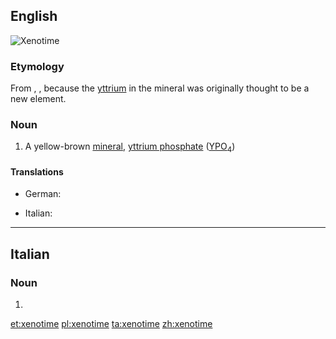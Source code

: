 {{also|Xenotime|xénotime}}
==English==
[[Image:Xenotime_Yttrium_phosphate_Trout_Creek_Pass_Chaffee_County_Colorado_1929.jpg|thumb|Xenotime]]
{{wikipedia}}

===Etymology===
From {{etyl|grc|en}} {{m|grc|κενός||vain}}, {{m|grc|τιμή||honour}}, because the [[yttrium]] in the mineral was originally thought to be a new element.

===Noun===
{{en-noun|~}}

# {{lb|en|mineralogy}} A yellow-brown [[mineral]], [[yttrium phosphate]] ([[yttrium|Y]][[phosphorus|P]][[oxygen|O]]<sub>4</sub>)

====Translations====
{{trans-top|a yellow-brown mineral}}
* German: {{t+|de|Xenotim|m}}
{{trans-mid}}
* Italian: {{t|it|xenotima|f}}
{{trans-bottom}}

----

==Italian==

===Noun===
{{head|it|noun plural form|g=f}}

# {{plural of|xenotima|lang=it}}

[[et:xenotime]]
[[pl:xenotime]]
[[ta:xenotime]]
[[zh:xenotime]]